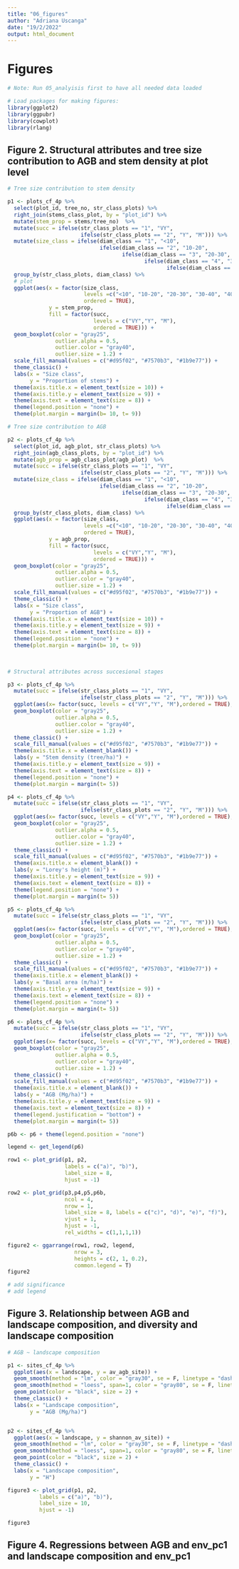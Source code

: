 ```yaml
---
title: "06_figures"
author: "Adriana Uscanga"
date: "19/2/2022"
output: html_document
---
```


# Figures
 
```r
# Note: Run 05_analyisis first to have all needed data loaded

# Load packages for making figures:
library(ggplot2)
library(ggpubr)
library(cowplot)
library(rlang)

```

## Figure 2. Structural attributes and tree size contribution to AGB and stem density at plot level

```r

# Tree size contribution to stem density

p1 <- plots_cf_4p %>%
  select(plot_id, tree_no, str_class_plots) %>%
  right_join(stems_class_plot, by = "plot_id") %>%
  mutate(stem_prop = stems/tree_no)  %>%
  mutate(succ = ifelse(str_class_plots == "1", "VY",
                       ifelse(str_class_plots == "2", "Y", "M"))) %>%
  mutate(size_class = ifelse(diam_class == "1", "<10",
                             ifelse(diam_class == "2", "10-20",
                                    ifelse(diam_class == "3", "20-30",
                                           ifelse(diam_class == "4", "30-40",
                                                  ifelse(diam_class == "5", "40-50", ">50")))))) %>%
  group_by(str_class_plots, diam_class) %>%
  # plot
  ggplot(aes(x = factor(size_class, 
                        levels =c("<10", "10-20", "20-30", "30-40", "40-50", ">50"),
                        ordered = TRUE),
             y = stem_prop,
             fill = factor(succ,
                           levels = c("VY","Y", "M"),
                           ordered = TRUE))) +
  geom_boxplot(color = "gray25",
               outlier.alpha = 0.5,
               outlier.color = "gray40",
               outlier.size = 1.2) +
  scale_fill_manual(values = c("#d95f02", "#7570b3", "#1b9e77")) +
  theme_classic() +
  labs(x = "Size class",
       y = "Proportion of stems") +
  theme(axis.title.x = element_text(size = 10)) +
  theme(axis.title.y = element_text(size = 9)) +
  theme(axis.text = element_text(size = 8)) +
  theme(legend.position = "none") +
  theme(plot.margin = margin(b= 10, t= 9))

# Tree size contribution to AGB

p2 <- plots_cf_4p %>%
  select(plot_id, agb_plot, str_class_plots) %>%
  right_join(agb_class_plots, by = "plot_id") %>%
  mutate(agb_prop = agb_class_plot/agb_plot)  %>%
  mutate(succ = ifelse(str_class_plots == "1", "VY",
                       ifelse(str_class_plots == "2", "Y", "M"))) %>%
  mutate(size_class = ifelse(diam_class == "1", "<10",
                             ifelse(diam_class == "2", "10-20",
                                    ifelse(diam_class == "3", "20-30",
                                           ifelse(diam_class == "4", "30-40",
                                                  ifelse(diam_class == "5", "40-50", ">50")))))) %>%
  group_by(str_class_plots, diam_class) %>%
  ggplot(aes(x = factor(size_class,
                        levels =c("<10", "10-20", "20-30", "30-40", "40-50", ">50"),
                        ordered = TRUE),
             y = agb_prop,
             fill = factor(succ,
                           levels = c("VY","Y", "M"),
                           ordered = TRUE))) +
  geom_boxplot(color = "gray25",
               outlier.alpha = 0.5,
               outlier.color = "gray40",
               outlier.size = 1.2) +
  scale_fill_manual(values = c("#d95f02", "#7570b3", "#1b9e77")) +
  theme_classic() +
  labs(x = "Size class",
       y = "Proportion of AGB") +
  theme(axis.title.x = element_text(size = 10)) +
  theme(axis.title.y = element_text(size = 9)) +
  theme(axis.text = element_text(size = 8)) +
  theme(legend.position = "none") +
  theme(plot.margin = margin(b= 10, t= 9))
  
   

# Structural attributes across succesional stages

p3 <- plots_cf_4p %>%
  mutate(succ = ifelse(str_class_plots == "1", "VY",
                       ifelse(str_class_plots == "2", "Y", "M"))) %>%
  ggplot(aes(x= factor(succ, levels = c("VY","Y", "M"),ordered = TRUE), y = tree_density, fill = factor(succ, levels = c("VY","Y", "M"),ordered = TRUE))) +
  geom_boxplot(color = "gray25",
               outlier.alpha = 0.5,
               outlier.color = "gray40",
               outlier.size = 1.2) +
  theme_classic() +
  scale_fill_manual(values = c("#d95f02", "#7570b3", "#1b9e77")) +
  theme(axis.title.x = element_blank()) +
  labs(y = "Stem density (tree/ha)") +
  theme(axis.title.y = element_text(size = 9)) +
  theme(axis.text = element_text(size = 8)) +
  theme(legend.position = "none") +
  theme(plot.margin = margin(t= 5))

p4 <- plots_cf_4p %>%
  mutate(succ = ifelse(str_class_plots == "1", "VY",
                       ifelse(str_class_plots == "2", "Y", "M"))) %>%
  ggplot(aes(x= factor(succ, levels = c("VY","Y", "M"),ordered = TRUE), y = loreys_height, fill = factor(succ, levels = c("VY","Y", "M"),ordered = TRUE))) +
  geom_boxplot(color = "gray25",
               outlier.alpha = 0.5,
               outlier.color = "gray40",
               outlier.size = 1.2) +
  theme_classic() +
  scale_fill_manual(values = c("#d95f02", "#7570b3", "#1b9e77")) +
  theme(axis.title.x = element_blank()) +
  labs(y = "Lorey's height (m)") +
  theme(axis.title.y = element_text(size = 9)) +
  theme(axis.text = element_text(size = 8)) +
  theme(legend.position = "none") +
  theme(plot.margin = margin(t= 5))

p5 <- plots_cf_4p %>%
  mutate(succ = ifelse(str_class_plots == "1", "VY",
                       ifelse(str_class_plots == "2", "Y", "M"))) %>%
  ggplot(aes(x= factor(succ, levels = c("VY","Y", "M"),ordered = TRUE), y = basal_area_ha, fill = factor(succ, levels = c("VY","Y", "M"),ordered = TRUE))) +
  geom_boxplot(color = "gray25",
               outlier.alpha = 0.5,
               outlier.color = "gray40",
               outlier.size = 1.2) +
  theme_classic() +
  scale_fill_manual(values = c("#d95f02", "#7570b3", "#1b9e77")) +
  theme(axis.title.x = element_blank()) +
  labs(y = "Basal area (m/ha)") +
  theme(axis.title.y = element_text(size = 9)) +
  theme(axis.text = element_text(size = 8)) +
  theme(legend.position = "none") +
  theme(plot.margin = margin(t= 5))

p6 <- plots_cf_4p %>%
  mutate(succ = ifelse(str_class_plots == "1", "VY",
                       ifelse(str_class_plots == "2", "Y", "M"))) %>%
  ggplot(aes(x= factor(succ, levels = c("VY","Y", "M"),ordered = TRUE), y = agb_plot_ha, fill = factor(succ, levels = c("VY","Y", "M"),ordered = TRUE))) +
  geom_boxplot(color = "gray25",
               outlier.alpha = 0.5,
               outlier.color = "gray40",
               outlier.size = 1.2) +
  theme_classic() +
  scale_fill_manual(values = c("#d95f02", "#7570b3", "#1b9e77")) +
  theme(axis.title.x = element_blank()) +
  labs(y = "AGB (Mg/ha)") +
  theme(axis.title.y = element_text(size = 9)) +
  theme(axis.text = element_text(size = 8)) +
  theme(legend.justification = "bottom") +
  theme(plot.margin = margin(t= 5))

p6b <- p6 + theme(legend.position = "none") 

legend <- get_legend(p6)

row1 <- plot_grid(p1, p2,
                  labels = c("a)", "b)"),
                  label_size = 8,
                  hjust = -1)

row2 <- plot_grid(p3,p4,p5,p6b,
                  ncol = 4,
                  nrow = 1,
                  label_size = 8, labels = c("c)", "d)", "e)", "f)"),
                  vjust = 1,
                  hjust = -1,
                  rel_widths = c(1,1,1,1))

figure2 <- ggarrange(row1, row2, legend,
                     nrow = 3,
                     heights = c(2, 1, 0.2),
                     common.legend = T)
figure2

# add significance
# add legend
```

## Figure 3. Relationship between AGB and landscape composition, and diversity and landscape composition

```r

# AGB ~ landscape composition

p1 <- sites_cf_4p %>%
  ggplot(aes(x = landscape, y = av_agb_site)) +
  geom_smooth(method = "lm", color = "gray30", se = F, linetype = "dashed") +
  geom_smooth(method = "loess", span=1, color = "gray80", se = F, linetype = "dashed") +
  geom_point(color = "black", size = 2) +
  theme_classic() +
  labs(x = "Landscape composition",
       y = "AGB (Mg/ha)")


p2 <- sites_cf_4p %>%
  ggplot(aes(x = landscape, y = shannon_av_site)) +
  geom_smooth(method = "lm", color = "gray30", se = F, linetype = "dashed") +
  geom_smooth(method = "loess", span=1, color = "gray80", se = F, linetype = "dashed") +
  geom_point(color = "black", size = 2) +
  theme_classic() +
  labs(x = "Landscape composition",
       y = "H")

figure3 <- plot_grid(p1, p2,
          labels = c("a)", "b)"),
          label_size = 10,
          hjust = -1)

figure3
```

## Figure 4.  Regressions between AGB and env_pc1 and landscape composition and env_pc1

```r

```

